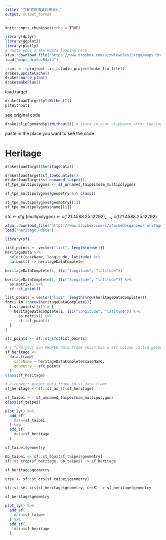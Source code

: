 ```yaml
---
title: "互動式經濟資料視覺化"
output: output_format
---
```


```r
knitr::opts_chunk$set(echo = TRUE)
```

```r
library(dplyr)
library(ggplot2)
library(plotly)
# Paste your drake Rdata loading here
xfun::download_file("https://www.dropbox.com/s/zwlewu5enjlkrgy/maps_drake.Rdata?dl=1", mode="wb")
load("maps_drake.Rdata")
```


```r
.root <- rprojroot::is_rstudio_project$make_fix_file()
drake$.updateCache()
drake$source_plan()
drake$makePlan()
```

load target
```r
drake$loadTarget$pltWithoutI()
pltWithoutI
```

see original code
```r
drake$clipCommand$pltWithoutI() # store in your clipboard after running this command
```

paste in the place you want to see the code

# Heritage

```r
drake$loadTarget$heritageData()
```

```r
drake$loadTarget$sf_tpeCounties()
drake$loadTarget$sf_unnamed_taipei()
sf_tpe_multipolygons <- sf_unnamed_taipei$osm_multipolygons
```

```r
sf_tpe_multipolygons$geometry %>% class()
```

```r
sf_tpe_multipolygons$geometry[[1]]
sf_tpe_multipolygons$name[[1]]
```

sfc <-  sfg (multipolygon) <- c(121.4588 25.12292), ...,  c(121.4588 25.12292)

```r
xfun::download_file("https://www.dropbox.com/s/s4mv5ebhsqanpew/heritage.Rdata?dl=1", mode="wb")
load("heritage.Rdata")
```

```r
library(sf)
```

```r
list_points <- vector("list", length(nrow()))
heritageData %>%
  select(caseName, longitude, latitude) %>%
  na.omit() -> heritageDataComplete
```

```r
heritageDataComplete[1, ][c("longitude", "latitude")]
```

```r
heritageDataComplete[1, ][c("longitude", "latitude")] %>%
  as.matrix() %>%
  sf::st_point() 
```
```r
list_points = vector("list", length(nrow(heritageDataComplete)))
for(i in 1:nrow(heritageDataComplete)){
  list_points[[i]] = {
    heritageDataComplete[i, ][c("longitude", "latitude")] %>%
      as.matrix() %>%
      sf::st_point()
  }
}
```

```r
sfc_points <- sf::st_sfc(list_points)
```

```r
# 1 form your own PROPER data frame which has a sfc column called geometry
sf_heritage <- 
  data.frame(
    caseName = heritageDataComplete$caseName,
    geometry = sfc_points
  )
class(sf_heritage)

# 2 convert proper data frame to sf data frame
sf_heritage <- sf::st_as_sf(sf_heritage)
```

```r
sf_taipei <-  sf_unnamed_taipei$osm_multipolygons
class(sf_taipei)
```

```r
plot_ly() %>%
  add_sf(
    data=sf_taipei
  ) %>%
  add_sf(
    data=sf_heritage
  )
```

```r
sf_taipei$geometry
```
```r
bb_taipei <- sf::st_bbox(sf_taipei$geometry)
sf::st_crop(sf_heritage, bb_taipei) -> sf_heritage
```


```r
sf_heritage$geometry
```

```r
crsX <- sf::st_crs(sf_taipei$geometry)
```


```r
sf::st_set_crs(sf_heritage$geometry, crsX) -> sf_heritage$geometry
```

```r
sf_heritage$geometry
```


```r
plot_ly() %>%
  add_sf(
    data=sf_taipei
  ) %>%
  add_sf(
    data=sf_heritage
  )
```

